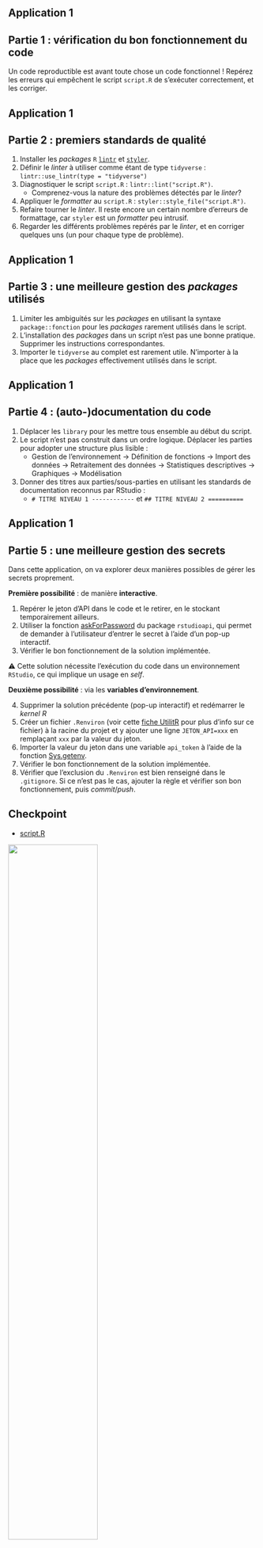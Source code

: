 ## Application 1 {.smaller}

:::{.callout-tip collapse="true" icon=false}
## Partie 1 : vérification du bon fonctionnement du code

Un code reproductible est avant toute chose un code fonctionnel ! Repérez les erreurs qui empêchent le script `script.R` de s’exécuter correctement, et les corriger.

:::

## Application 1 {.smaller}

:::{.callout-tip collapse="true" icon=false}
## Partie 2 : premiers standards de qualité

::: {.nonincremental}
1. Installer les _packages_ `R` [`lintr`](https://github.com/r-lib/lintr) et [`styler`](https://github.com/r-lib/styler).
2. Définir le _linter_ à utiliser comme étant de type `tidyverse` : `lintr::use_lintr(type = "tidyverse")`
3. Diagnostiquer le script `script.R` : `lintr::lint("script.R")`.
    + Comprenez-vous la nature des problèmes détectés par le _linter_?
4. Appliquer le _formatter_ au `script.R` : `styler::style_file("script.R")`.
5. Refaire tourner le _linter_. Il reste encore un certain nombre d'erreurs de formattage, car `styler` est un _formatter_ peu intrusif.
6. Regarder les différents problèmes repérés par le _linter_, et en corriger quelques uns (un pour chaque type de problème).
:::

:::

## Application 1 {.smaller}

:::{.callout-tip collapse="true" icon=false}
## Partie 3 : une meilleure gestion des *packages* utilisés

::: {.nonincremental}
1. Limiter les ambiguités sur les *packages* en utilisant la syntaxe `package::fonction` pour les *packages* rarement utilisés dans le script.
2. L'installation des *packages* dans un script n'est pas une bonne pratique. Supprimer les instructions correspondantes.
3. Importer le `tidyverse` au complet est rarement utile. N'importer à la place que les *packages* effectivement utilisés dans le script.
:::

:::

## Application 1 {.smaller}

:::{.callout-tip collapse="true" icon=false}
## Partie 4 : (auto-)documentation du code

::: {.nonincremental}
1. Déplacer les `library` pour les mettre tous ensemble au début du script.
2. Le script n'est pas construit dans un ordre logique. Déplacer les parties 
pour adopter une structure plus lisible : 
    + Gestion de l'environnement -> Définition de fonctions -> Import des données -> Retraitement des données -> Statistiques descriptives -> Graphiques -> Modélisation
3. Donner des titres aux parties/sous-parties en utilisant les standards de documentation reconnus par RStudio :
    + `# TITRE NIVEAU 1 ------------` et `## TITRE NIVEAU 2 ==========`
:::

:::

## Application 1 {.smaller}

:::{.callout-tip collapse="true" icon=false}
## Partie 5 : une meilleure gestion des [secrets]{.orange}

::: {.nonincremental}
Dans cette application, on va explorer deux manières possibles de gérer les secrets proprement.

**Première possibilité** : de manière **interactive**.

1. Repérer le jeton d'API dans le code et le retirer, en le stockant temporairement ailleurs.
2. Utiliser la fonction [askForPassword](https://rdrr.io/cran/rstudioapi/man/askForPassword.html) du package `rstudioapi`, qui permet de demander à l'utilisateur d'entrer le secret à l'aide d'un pop-up interactif. 
3. Vérifier le bon fonctionnement de la solution implémentée.

⚠️ Cette solution nécessite l'exécution du code dans un environnement `RStudio`, ce qui implique un usage en *self*.

**Deuxième possibilité** : via les **variables d'environnement**.

4. Supprimer la solution précédente (pop-up interactif) et redémarrer le *kernel R*
5. Créer un fichier `.Renviron` (voir cette [fiche UtilitR](https://book.utilitr.org/01_R_Insee/Fiche-personnaliser-R.html#le-fichier-.renviron) pour plus d'info sur ce fichier) à la racine du projet et y ajouter une ligne `JETON_API=xxx` en remplaçant `xxx` par la valeur du jeton. 
6. Importer la valeur du jeton dans une variable `api_token` à l'aide de la fonction [Sys.getenv](https://www.rdocumentation.org/packages/base/versions/3.6.2/topics/Sys.getenv).
7. Vérifier le bon fonctionnement de la solution implémentée.
8. Vérifier que l'exclusion du `.Renviron` est bien renseigné dans le `.gitignore`. Si ce n'est pas le cas, ajouter la règle et vérifier son bon fonctionnement, puis *commit*/*push*.
:::

:::

## Checkpoint

::: {layout=[30,70]}
:::{.nonincremental}

- [script.R](https://raw.githubusercontent.com/InseeFrLab/formation-bonnes-pratiques-git-R/main/R/checkpoints/application1/script.R)

![](checkpoint.jpg){width=60%}
:::
:::
